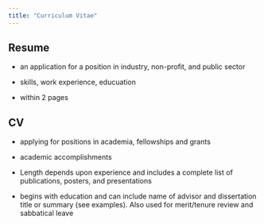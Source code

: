 ```yaml
---
title: "Curriculum Vitae"
---
```


## Resume

-   an application for a position in industry, non-profit, and public sector

-   skills, work experience, educuation

-   within 2 pages

## CV

-   applying for positions in academia, fellowships and grants

-   academic accomplishments

-   Length depends upon experience and includes a complete list of publications, posters, and presentations

-   begins with education and can include name of advisor and dissertation title or summary (see examples). Also used for merit/tenure review and sabbatical leave